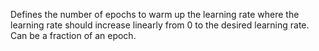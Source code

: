 Defines the number of epochs to warm up the learning rate where the learning rate should increase linearly from 0 to the desired learning rate. Can be a fraction of an epoch.